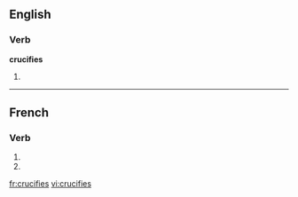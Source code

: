 {{also|crucifiés}}
==English==

===Verb===
'''crucifies'''

# {{third-person singular of|[[crucify]]}}

----

==French==

===Verb===
{{fr-verb-form}}

# {{conjugation of|crucifier||2|s|pres|ind|lang=fr}}
# {{conjugation of|crucifier||2|s|pres|sub|lang=fr}}

[[fr:crucifies]]
[[vi:crucifies]]